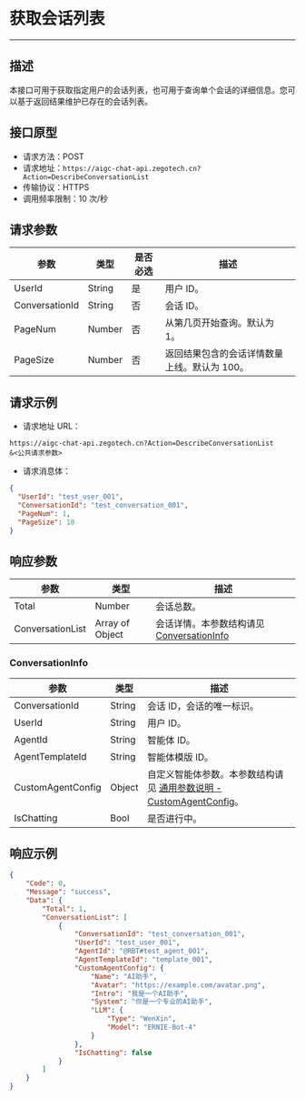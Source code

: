 # 获取会话列表
---

##  描述

本接口可用于获取指定用户的会话列表，也可用于查询单个会话的详细信息。您可以基于返回结果维护已存在的会话列表。

## 接口原型

- 请求方法：POST
- 请求地址：`https://aigc-chat-api.zegotech.cn?Action=DescribeConversationList`
- 传输协议：HTTPS
- 调用频率限制：10 次/秒

## 请求参数

| 参数 | 类型 | 是否必选 | 描述 |
|------|------|---------|------|
| UserId | String | 是 | 用户 ID。 |
| ConversationId | String | 否 | 会话 ID。 |
| PageNum | Number | 否 | 从第几页开始查询。默认为 1。 |
| PageSize | Number | 否 | 返回结果包含的会话详情数量上线。默认为 100。 |

## 请求示例
- 请求地址 URL：

```https
https://aigc-chat-api.zegotech.cn?Action=DescribeConversationList
&<公共请求参数>
```

- 请求消息体：
```json
{
  "UserId": "test_user_001",
  "ConversationId": "test_conversation_001",
  "PageNum": 1,
  "PageSize": 10
}
```

## 响应参数

| 参数 | 类型 | 描述 |
|------|------|------|
| Total | Number | 会话总数。 |
| ConversationList | Array of Object | 会话详情。本参数结构请见 [ConversationInfo](#conversationinfo) |

### ConversationInfo

| 参数 | 类型 | 描述 |
|------|------|------|
| ConversationId | String | 会话 ID，会话的唯一标识。 |
| UserId | String | 用户 ID。 |
| AgentId | String | 智能体 ID。 |
| AgentTemplateId | String | 智能体模版 ID。 |
| CustomAgentConfig | Object | 自定义智能体参数。本参数结构请见 [通用参数说明 - CustomAgentConfig](./../Common%20Parameter%20Description.mdx#customagentconfig)。 |
| IsChatting | Bool | 是否进行中。 |

## 响应示例

```json
{
    "Code": 0,
    "Message": "success",
    "Data": {
        "Total": 1,
        "ConversationList": [
            {
                "ConversationId": "test_conversation_001",
                "UserId": "test_user_001",
                "AgentId": "@RBT#test_agent_001",
                "AgentTemplateId": "template_001",
                "CustomAgentConfig": {
                    "Name": "AI助手",
                    "Avatar": "https://example.com/avatar.png",
                    "Intro": "我是一个AI助手",
                    "System": "你是一个专业的AI助手",
                    "LLM": {
                        "Type": "WenXin",
                        "Model": "ERNIE-Bot-4"
                    }
                },
                "IsChatting": false
            }
        ]
    }
}
```

